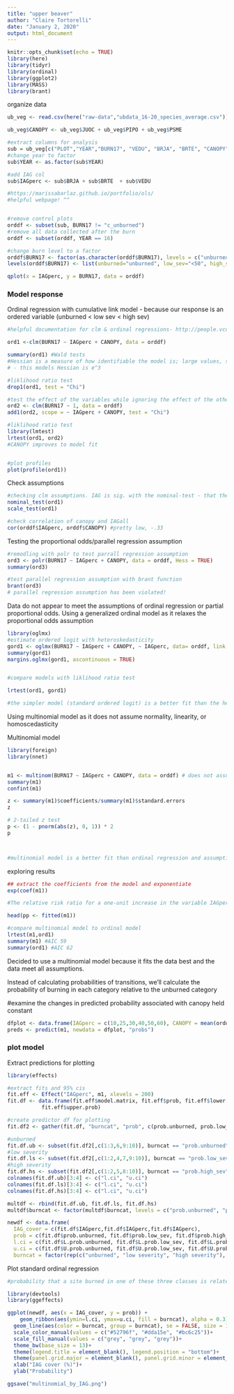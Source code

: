 ```yaml
---
title: "upper beaver"
author: "Claire Tortorelli"
date: "January 2, 2020"
output: html_document
---
```


```r
knitr::opts_chunk$set(echo = TRUE)
library(here)
library(tidyr)
library(ordinal)
library(ggplot2)
library(MASS)
library(brant) 

```

organize data
```r

ub_veg <- read.csv(here("raw-data","ubdata_16-20_species_average.csv"))

ub_veg$CANOPY <- ub_veg$JUOC + ub_veg$PIPO + ub_veg$PSME

#extract columns for analysis
sub = ub_veg[c("PLOT","YEAR","BURN17", "VEDU", "BRJA", "BRTE", "CANOPY")]
#change year to factor
sub$YEAR <- as.factor(sub$YEAR)

#add IAG col
sub$IAGperc <- sub$BRJA + sub$BRTE  + sub$VEDU


```

```r
#https://marissabarlaz.github.io/portfolio/ols/
#helpful webpage! ^^


#remove control plots
orddf <- subset(sub, BURN17 != "c_unburned")
#remove all data collected after the burn
orddf <- subset(orddf, YEAR == 16)

#change burn level to a factor
orddf$BURN17 <- factor(as.character(orddf$BURN17), levels = c("unburned","<50",">50"))
levels(orddf$BURN17) <- list(unburned="unburned", low_sev="<50", high_sev=">50")

qplot(x = IAGperc, y = BURN17, data = orddf)

```
### Model response
Ordinal regression with cumulative link model - because our response is an ordered variable (unburned < low sev < high sev)
```r
#helpful documentation for clm & ordinal regressions- http://people.vcu.edu/~dbandyop/BIOS625/CLM_R.pdf

ord1 <-clm(BURN17 ~ IAGperc + CANOPY, data = orddf) 

summary(ord1) #Wald tests
#Hessian is a measure of how identifiable the model is; large values, say larger than 1e4 indicate that the model may be ill defined. 
# - this models Hessian is e^3

#liklihood ratio test
drop1(ord1, test = "Chi") 

#test the effect of the variables while ignoring the effect of the other variable
ord2 <- clm(BURN17 ~ 1, data = orddf)
add1(ord2, scope = ~ IAGperc + CANOPY, test = "Chi")

#liklihood ratio test
library(lmtest)
lrtest(ord1, ord2) 
#CANOPY improves to model fit


#plot profiles
plot(profile(ord1))

```
Check assumptions
```r
#checking clm assumptions. IAG is sig. with the nominal-test - that the slope between each pair of outcomes across 2 response levels is the same..
nominal_test(ord1)
scale_test(ord1)

#check correlation of canopy and IAGall
cor(orddf$IAGperc, orddf$CANOPY) #pretty low, -.33
```

Testing the proportional odds/parallel regression assumption
```r
#remodling with polr to test parrall regression assumption
ord3 <- polr(BURN17 ~ IAGperc + CANOPY, data = orddf, Hess = TRUE)
summary(ord3)

#test parallel regression assumption with brant function
brant(ord3) 
# parallel regression assumption has been violated!
```


Data do not appear to meet the assumptions of ordinal regression or partial proportional odds. Using a generalized ordinal model as it relaxes the proportional odds assumption

```r
library(oglmx)
#estimate ordered logit with heteroskedasticity
gord1 <- oglmx(BURN17 ~ IAGperc + CANOPY, ~ IAGperc, data= orddf, link = "logit",  delta = 1, threshparam = NULL, constantMEAN = FALSE, constantSD = FALSE)
summary(gord1)
margins.oglmx(gord1, ascontinuous = TRUE)


#compare models with liklihood ratio test

lrtest(ord1, gord1)

#the simpler model (standard ordered logit) is a better fit than the heteroskadastic model
```

Using multinomial model as it does not assume normality, linearity, or homoscedasticity

Multinomial model
```r
library(foreign)
library(nnet)


m1 <- multinom(BURN17 ~ IAGperc + CANOPY, data = orddf) # does not assume linearity, normality, or homoskedasticity, just independence
summary(m1)
confint(m1)

z <- summary(m1)$coefficients/summary(m1)$standard.errors
z

# 2-tailed z test
p <- (1 - pnorm(abs(z), 0, 1)) * 2
p



#multinomial model is a better fit than ordinal regression and assumptions are met
```

exploring results
```r
## extract the coefficients from the model and exponentiate
exp(coef(m1))

#The relative risk ratio for a one-unit increase in the variable IAGperc is .961 for being <50% burned vs. unburned

head(pp <- fitted(m1))

```


```r
#compare multinomial model to ordinal model
lrtest(m1,ord1)
summary(m1) #AIC 59
summary(ord1) #AIC 62

```
Decided to use a multinomial model because it fits the data best and the data meet all assumptions. 

Instead of calculating probabilities of transitions, we'll calculate the probability of burning in each category relative to the unburned category


#examine the changes in predicted probability associated with canopy held constant
```r
dfplot <- data.frame(IAGperc = c(10,25,30,40,50,60), CANOPY = mean(orddf$CANOPY))
preds <- predict(m1, newdata = dfplot, "probs")

```

### plot model
Extract predictions for plotting
```r
library(effects)

#extract fits and 95% cis
fit.eff <- Effect("IAGperc", m1, xlevels = 200)
fit.df <- data.frame(fit.eff$model.matrix, fit.eff$prob, fit.eff$lower.prob, 
           fit.eff$upper.prob)

#create predictor df for plotting
fit.df2 <- gather(fit.df, "burncat", "prob", c(prob.unburned, prob.low_sev, prob.high_sev))

#unburned
fit.df.ub <- subset(fit.df2[,c(1:3,6,9:10)], burncat == "prob.unburned")
#low severity
fit.df.ls <- subset(fit.df2[,c(1:2,4,7,9:10)], burncat == "prob.low_sev")
#high severity
fit.df.hs <- subset(fit.df2[,c(1:2,5,8:10)], burncat == "prob.high_sev")
colnames(fit.df.ub)[3:4] <- c("l.ci", "u.ci")
colnames(fit.df.ls)[3:4] <- c("l.ci", "u.ci")
colnames(fit.df.hs)[3:4] <- c("l.ci", "u.ci")

multdf <- rbind(fit.df.ub, fit.df.ls, fit.df.hs)
multdf$burncat <- factor(multdf$burncat, levels = c("prob.unburned", "prob.low_sev", "prob.high_sev"), labels = c("unburned", "low severity", "high severity"))

newdf <- data.frame(
  IAG_cover = c(fit.df$IAGperc,fit.df$IAGperc,fit.df$IAGperc),
  prob = c(fit.df$prob.unburned, fit.df$prob.low_sev, fit.df$prob.high_sev),
  l.ci = c(fit.df$L.prob.unburned, fit.df$L.prob.low_sev, fit.df$L.prob.high_sev),
  u.ci = c(fit.df$U.prob.unburned, fit.df$U.prob.low_sev, fit.df$U.prob.high_sev),
  burncat = factor(rep(c("unburned", "low severity", "high severity"), each=200), levels = c("unburned", "low severity", "high severity")))
```

Plot standard ordinal regression
```r
#probability that a site burned in one of these three classes is related to pre-fire IAG cover, after accounting for canopy cover

library(devtools)
library(ggeffects)

ggplot(newdf, aes(x = IAG_cover, y = prob)) + 
    geom_ribbon(aes(ymin=l.ci, ymax=u.ci, fill = burncat), alpha = 0.3) +
  geom_line(aes(color = burncat, group = burncat), se = FALSE, size = 1.2) +
  scale_color_manual(values = c("#52796f", "#dda15e", "#bc6c25"))+
  scale_fill_manual(values = c("grey", "grey", "grey"))+
  theme_bw(base_size = 13)+
  theme(legend.title = element_blank(), legend.position = "bottom")+
  theme(panel.grid.major = element_blank(), panel.grid.minor = element_blank())+
  xlab("IAG cover (%)")+
  ylab("Probability")

ggsave("multinomial_by_IAG.png")
```




